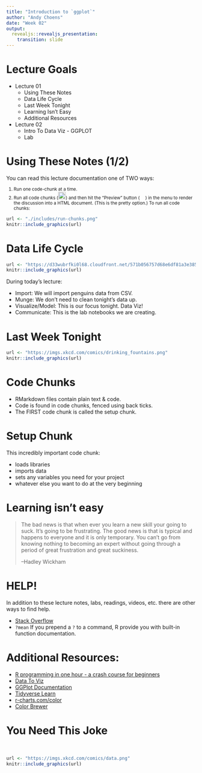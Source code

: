 ```yaml
---
title: "Introduction to `ggplot`"
author: "Andy Choens"
date: "Week 02"
output:
  revealjs::revealjs_presentation:
    transition: slide
---
```


# Lecture Goals

- Lecture 01
  - Using These Notes
  - Data Life Cycle
  - Last Week Tonight
  - Learning Isn't Easy
  - Additional Resources
- Lecture 02
  - Intro To Data Viz - GGPLOT
  - Lab

# Using These Notes (1/2)

You can read this lecture documentation one of TWO ways:

<small>

1. Run one code-chunk at a time.
2. Run all code chunks (<img src="./includes/run-chunks-2.png" height="20">) and then hit the "Preview" button (<img src="./includes/preview.png" height="15">) in the menu to render the discussion into a HTML document. (This is the pretty option.) To run all code chunks:

</small>

```r
url <- "./includes/run-chunks.png"
knitr::include_graphics(url)
```



# Data Life Cycle

```r
url <- "https://d33wubrfki0l68.cloudfront.net/571b056757d68e6df81a3e3853f54d3c76ad6efc/32d37/diagrams/data-science.png"
knitr::include_graphics(url)
```

During today's lecture:

- Import: We will import penguins data from CSV.
- Munge: We don't need to clean tonight's data up.
- Visualize/Model: This is our focus tonight. Data Viz!
- Communicate: This is the lab notebooks we are creating.



# Last Week Tonight

```r
url <- "https://imgs.xkcd.com/comics/drinking_fountains.png"
knitr::include_graphics(url)
```

# Code Chunks

- RMarkdown files contain plain text & code.
- Code is found in code chunks, fenced using back ticks.
- The FIRST code chunk is called the setup chunk.

# Setup Chunk

This incredibly important code chunk:

- loads libraries
- imports data
- sets any variables you need for your project
- whatever else you want to do at the very beginning



# Learning isn't easy

> The bad news is that when ever you learn a new skill your going to suck. It’s going to be frustrating. The good news is that is typical and happens to everyone and it is only temporary. You can't go from knowing nothing to becoming an expert without going through a period of great frustration and great suckiness.
>
> --Hadley Wickham

# HELP!

In addition to these lecture notes, labs, readings, videos, etc. there are other ways to find help.

- [Stack Overflow](https://stackoverflow.com/questions/tagged/r)
- `?mean` If you prepend a `?` to a command, R provide you with built-in 
  function documentation.



# Additional Resources:

- [R programming in one hour - a crash course for beginners](https://youtu.be/eR-XRSKsuR4)
- [Data To Viz](https://www.data-to-viz.com/)
- [GGPlot Documentation](https://ggplot2.tidyverse.org/index.html)
- [Tidyverse Learn](https://www.tidyverse.org/learn/)
- [r-charts.com/color](https://r-charts.com/colors/)
- [Color Brewer](https://colorbrewer2.org/#type=sequential&scheme=Oranges&n=5)

# You Need This Joke

<br />

```r
url <- "https://imgs.xkcd.com/comics/data.png"
knitr::include_graphics(url)
```




